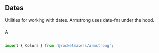 
<Meta title="Utilities/Dates" />

## Dates

Utilities for working with dates. Armstrong uses date-fns under the hood.

###

A

```ts

```

```ts
import { Colors } from '@rocketmakers/armstrong';
```
